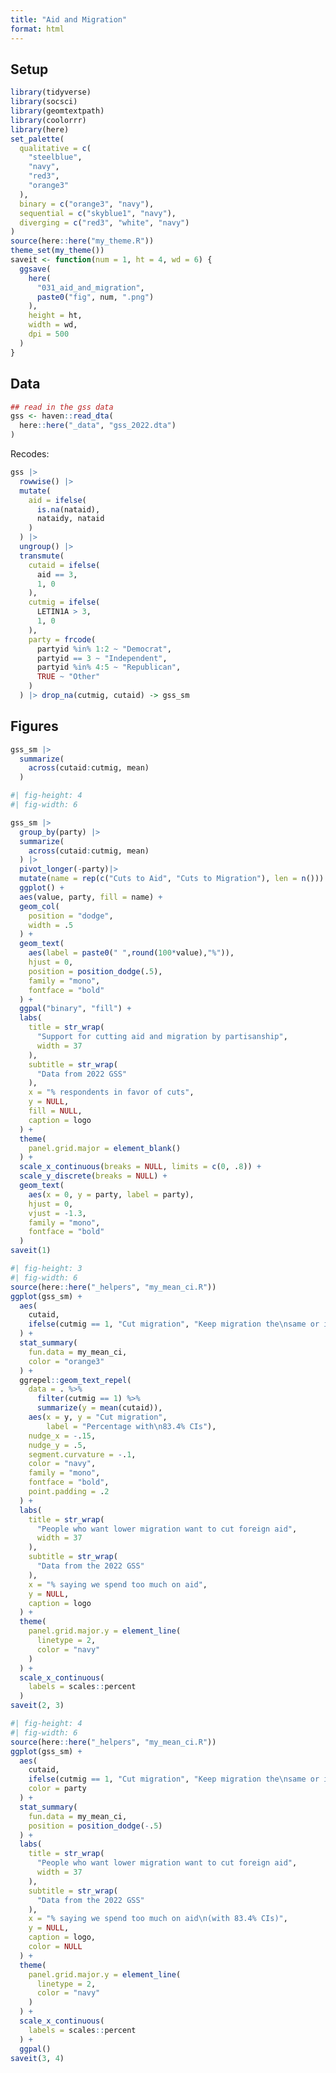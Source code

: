 ```yaml
---
title: "Aid and Migration"
format: html
---
```


## Setup

```r
library(tidyverse)
library(socsci)
library(geomtextpath)
library(coolorrr)
library(here)
set_palette(
  qualitative = c(
    "steelblue",
    "navy",
    "red3",
    "orange3"
  ),
  binary = c("orange3", "navy"),
  sequential = c("skyblue1", "navy"),
  diverging = c("red3", "white", "navy")
)
source(here::here("my_theme.R"))
theme_set(my_theme())
saveit <- function(num = 1, ht = 4, wd = 6) {
  ggsave(
    here(
      "031_aid_and_migration",
      paste0("fig", num, ".png")
    ),
    height = ht,
    width = wd,
    dpi = 500
  )
}
```


## Data

```r
## read in the gss data
gss <- haven::read_dta(
  here::here("_data", "gss_2022.dta")
)
```

Recodes:

```r
gss |>
  rowwise() |>
  mutate(
    aid = ifelse(
      is.na(nataid),
      nataidy, nataid
    )
  ) |>
  ungroup() |>
  transmute(
    cutaid = ifelse(
      aid == 3,
      1, 0
    ),
    cutmig = ifelse(
      LETIN1A > 3,
      1, 0
    ),
    party = frcode(
      partyid %in% 1:2 ~ "Democrat",
      partyid == 3 ~ "Independent",
      partyid %in% 4:5 ~ "Republican",
      TRUE ~ "Other"
    )
  ) |> drop_na(cutmig, cutaid) -> gss_sm
```


## Figures

```r
gss_sm |>
  summarize(
    across(cutaid:cutmig, mean)
  )
```

```r
#| fig-height: 4
#| fig-width: 6

gss_sm |>
  group_by(party) |>
  summarize(
    across(cutaid:cutmig, mean)
  ) |>
  pivot_longer(-party)|>
  mutate(name = rep(c("Cuts to Aid", "Cuts to Migration"), len = n())) |>
  ggplot() +
  aes(value, party, fill = name) +
  geom_col(
    position = "dodge",
    width = .5
  ) +
  geom_text(
    aes(label = paste0(" ",round(100*value),"%")),
    hjust = 0,
    position = position_dodge(.5),
    family = "mono",
    fontface = "bold"
  ) +
  ggpal("binary", "fill") +
  labs(
    title = str_wrap(
      "Support for cutting aid and migration by partisanship",
      width = 37
    ),
    subtitle = str_wrap(
      "Data from 2022 GSS"
    ),
    x = "% respondents in favor of cuts",
    y = NULL,
    fill = NULL,
    caption = logo
  ) +
  theme(
    panel.grid.major = element_blank()
  ) +
  scale_x_continuous(breaks = NULL, limits = c(0, .8)) +
  scale_y_discrete(breaks = NULL) +
  geom_text(
    aes(x = 0, y = party, label = party),
    hjust = 0,
    vjust = -1.3,
    family = "mono",
    fontface = "bold"
  )
saveit(1)
```


```r
#| fig-height: 3
#| fig-width: 6
source(here::here("_helpers", "my_mean_ci.R"))
ggplot(gss_sm) +
  aes(
    cutaid,
    ifelse(cutmig == 1, "Cut migration", "Keep migration the\nsame or increase")
  ) +
  stat_summary(
    fun.data = my_mean_ci,
    color = "orange3"
  ) +
  ggrepel::geom_text_repel(
    data = . %>%
      filter(cutmig == 1) %>%
      summarize(y = mean(cutaid)),
    aes(x = y, y = "Cut migration",
        label = "Percentage with\n83.4% CIs"),
    nudge_x = -.15,
    nudge_y = .5,
    segment.curvature = -.1,
    color = "navy",
    family = "mono",
    fontface = "bold",
    point.padding = .2
  ) +
  labs(
    title = str_wrap(
      "People who want lower migration want to cut foreign aid",
      width = 37
    ),
    subtitle = str_wrap(
      "Data from the 2022 GSS"
    ),
    x = "% saying we spend too much on aid",
    y = NULL,
    caption = logo
  ) +
  theme(
    panel.grid.major.y = element_line(
      linetype = 2,
      color = "navy"
    )
  ) +
  scale_x_continuous(
    labels = scales::percent
  )
saveit(2, 3)
```

```r
#| fig-height: 4
#| fig-width: 6
source(here::here("_helpers", "my_mean_ci.R"))
ggplot(gss_sm) +
  aes(
    cutaid,
    ifelse(cutmig == 1, "Cut migration", "Keep migration the\nsame or increase"),
    color = party
  ) +
  stat_summary(
    fun.data = my_mean_ci,
    position = position_dodge(-.5)
  ) +
  labs(
    title = str_wrap(
      "People who want lower migration want to cut foreign aid",
      width = 37
    ),
    subtitle = str_wrap(
      "Data from the 2022 GSS"
    ),
    x = "% saying we spend too much on aid\n(with 83.4% CIs)",
    y = NULL,
    caption = logo,
    color = NULL
  ) +
  theme(
    panel.grid.major.y = element_line(
      linetype = 2,
      color = "navy"
    )
  ) +
  scale_x_continuous(
    labels = scales::percent
  ) +
  ggpal()
saveit(3, 4)
```
